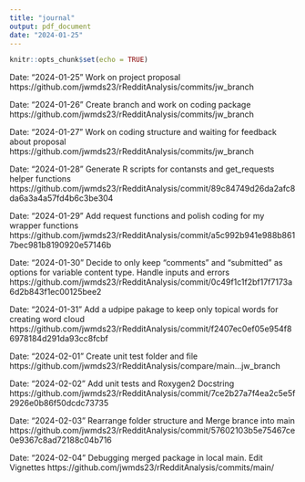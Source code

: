 ```yaml
---
title: "journal"
output: pdf_document
date: "2024-01-25"
---
```


```r
knitr::opts_chunk$set(echo = TRUE)
```
Date: "2024-01-25"
Work on project proposal
https://github.com/jwmds23/rRedditAnalysis/commits/jw_branch

Date: "2024-01-26"
Create branch and work on coding package
https://github.com/jwmds23/rRedditAnalysis/commits/jw_branch

Date: "2024-01-27"
Work on coding structure and waiting for feedback about proposal
https://github.com/jwmds23/rRedditAnalysis/commits/jw_branch

Date: "2024-01-28"
Generate R scripts for contansts and get_requests helper functions
https://github.com/jwmds23/rRedditAnalysis/commit/89c84749d26da2afc8da6a3a4a57fd4b6c3be304

Date: "2024-01-29"
Add request functions and polish coding for my wrapper functions
https://github.com/jwmds23/rRedditAnalysis/commit/a5c992b941e988b8617bec981b8190920e57146b

Date: "2024-01-30"
Decide to only keep "comments" and "submitted" as options for variable content type.
Handle inputs and errors
https://github.com/jwmds23/rRedditAnalysis/commit/0c49f1c1f2bf17f7173a6d2b843f1ec00125bee2

Date: "2024-01-31"
Add a udpipe pakage to keep only topical words for creating word cloud
https://github.com/jwmds23/rRedditAnalysis/commit/f2407ec0ef05e954f86978184d291da93cc8fcbf

Date: "2024-02-01"
Create unit test folder and file
https://github.com/jwmds23/rRedditAnalysis/compare/main...jw_branch 

Date: "2024-02-02"
Add unit tests and Roxygen2 Docstring
https://github.com/jwmds23/rRedditAnalysis/commit/7ce2b27a7f4ea2c5e5f2926e0b86f50dcdc73735

Date: "2024-02-03"
Rearrange folder structure and Merge brance into main 
https://github.com/jwmds23/rRedditAnalysis/commit/57602103b5e75467ce0e9367c8ad72188c04b716

Date: "2024-02-04"
Debugging merged package in local main.
Edit Vignettes
https://github.com/jwmds23/rRedditAnalysis/commits/main/


